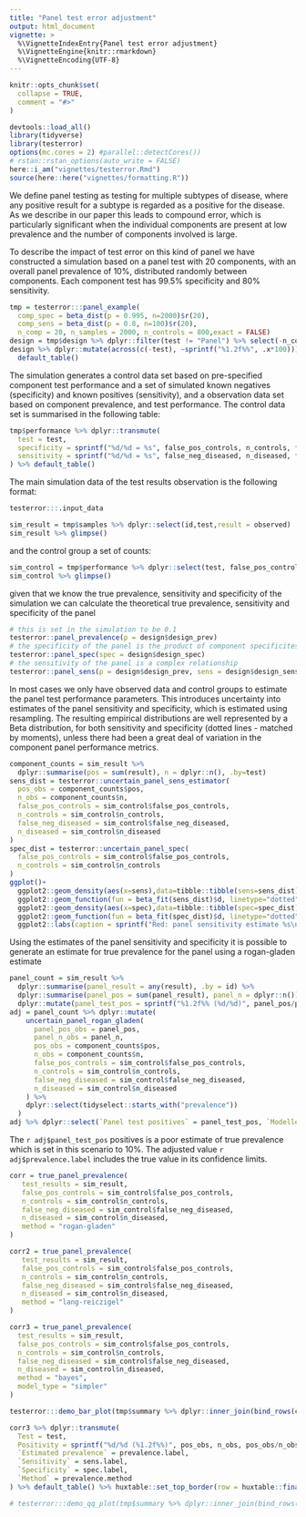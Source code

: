 ```yaml
---
title: "Panel test error adjustment" 
output: html_document
vignette: > 
  %\VignetteIndexEntry{Panel test error adjustment} 
  %\VignetteEngine{knitr::rmarkdown}
  %\VignetteEncoding{UTF-8}
---
```


```r
knitr::opts_chunk$set(
  collapse = TRUE,
  comment = "#>"
)
```

```r
devtools::load_all()
library(tidyverse)
library(testerror)
options(mc.cores = 2) #parallel::detectCores())
# rstan::rstan_options(auto_write = FALSE)
here::i_am("vignettes/testerror.Rmd")
source(here::here("vignettes/formatting.R"))
```

We define panel testing as testing for multiple subtypes of disease, where any
positive result for a subtype is regarded as a positive for the disease. As we
describe in our paper this leads to compound error, which is particularly
significant when the individual components are present at low prevalence and the
number of components involved is large.

To describe the impact of test error on this kind of panel we have constructed a
simulation based on a panel test with 20 components, with an overall panel
prevalence of 10%, distributed randomly between components. Each component test
has 99.5% specificity and 80% sensitivity.

```r
tmp = testerror:::panel_example(
  comp_spec = beta_dist(p = 0.995, n=2000)$r(20),
  comp_sens = beta_dist(p = 0.8, n=100)$r(20), 
  n_comp = 20, n_samples = 2000, n_controls = 800,exact = FALSE)
design = tmp$design %>% dplyr::filter(test != "Panel") %>% select(-n_components)
design %>% dplyr::mutate(across(c(-test), ~sprintf("%1.2f%%", .x*100))) %>%
  default_table()
```

The simulation generates a control data set based on pre-specified component
test performance and a set of simulated known negatives (specificity) and known
positives (sensitivity), and a observation data set based on component
prevalence, and test performance. The control data set is summarised in the
following table:

```r
tmp$performance %>% dplyr::transmute(
  test = test,
  specificity = sprintf("%d/%d = %s", false_pos_controls, n_controls, format(spec, "{sprintf('%1.1f%% [%1.1f%% \u2013 %1.1f%%]',median*100, lower*100,upper*100)}")),
  sensitivity = sprintf("%d/%d = %s", false_neg_diseased, n_diseased, format(sens, "{sprintf('%1.1f%% [%1.1f%% \u2013 %1.1f%%]',median*100, lower*100,upper*100)}"))
) %>% default_table()
```

The main simulation data of the test results observation is the following
format:

```r
testerror:::.input_data
```

```r
sim_result = tmp$samples %>% dplyr::select(id,test,result = observed)
sim_result %>% glimpse()
```

and the control group a set of counts:

```r
sim_control = tmp$performance %>% dplyr::select(test, false_pos_controls, n_controls, false_neg_diseased, n_diseased)
sim_control %>% glimpse()
```

given that we know the true prevalence, sensitivity and specificity of the
simulation we can calculate the theoretical true prevalence, sensitivity and
specificity of the panel

```r
# this is set in the simulation to be 0.1
testerror::panel_prevalence(p = design$design_prev)
# the specificity of the panel is the product of component specificites
testerror::panel_spec(spec = design$design_spec)
# the sensitivity of the panel is a complex relationship
testerror::panel_sens(p = design$design_prev, sens = design$design_sens, spec = design$design_spec)
```

In most cases we only have observed data and control groups to estimate the
panel test performance parameters. This introduces uncertainty into estimates of
the panel sensitivity and specificity, which is estimated using resampling. The
resulting empirical distributions are well represented by a Beta distribution,
for both sensitivity and specificity (dotted lines - matched by moments), unless
there had been a great deal of variation in the component panel performance
metrics.

```r
component_counts = sim_result %>%
  dplyr::summarise(pos = sum(result), n = dplyr::n(), .by=test)
sens_dist = testerror::uncertain_panel_sens_estimator(
  pos_obs = component_counts$pos,
  n_obs = component_counts$n,
  false_pos_controls = sim_control$false_pos_controls,
  n_controls = sim_control$n_controls,
  false_neg_diseased = sim_control$false_neg_diseased,
  n_diseased = sim_control$n_diseased
)
spec_dist = testerror::uncertain_panel_spec(
  false_pos_controls = sim_control$false_pos_controls,
  n_controls = sim_control$n_controls
)
ggplot()+
  ggplot2::geom_density(aes(x=sens),data=tibble::tibble(sens=sens_dist), colour="red")+
  ggplot2::geom_function(fun = beta_fit(sens_dist)$d, linetype="dotted", colour="red")+
  ggplot2::geom_density(aes(x=spec),data=tibble::tibble(spec=spec_dist), colour="blue")+
  ggplot2::geom_function(fun = beta_fit(spec_dist)$d, linetype="dotted", colour="blue")+
  ggplot2::labs(caption = sprintf("Red: panel sensitivity estimate %s\nBlue: panel specificity estimate %s", format(beta_fit(sens_dist)), format(beta_fit(spec_dist))))
```

Using the estimates of the panel sensitivity and specificity it is possible to
generate an estimate for true prevalence for the panel using a rogan-gladen
estimate

```r
panel_count = sim_result %>%
  dplyr::summarise(panel_result = any(result), .by = id) %>%
  dplyr::summarise(panel_pos = sum(panel_result), panel_n = dplyr::n()) %>%
  dplyr::mutate(panel_test_pos = sprintf("%1.2f%% (%d/%d)", panel_pos/panel_n*100, panel_pos, panel_n))
adj = panel_count %>% dplyr::mutate(
    uncertain_panel_rogan_gladen(
      panel_pos_obs = panel_pos,
      panel_n_obs = panel_n,
      pos_obs = component_counts$pos,
      n_obs = component_counts$n,
      false_pos_controls = sim_control$false_pos_controls,
      n_controls = sim_control$n_controls,
      false_neg_diseased = sim_control$false_neg_diseased,
      n_diseased = sim_control$n_diseased
    ) %>%
    dplyr::select(tidyselect::starts_with("prevalence"))
  )
adj %>% dplyr::select(`Panel test positives` = panel_test_pos, `Modelled prevalence` = prevalence.label, `Method` = prevalence.method) %>% default_table()
```

The `r adj$panel_test_pos` positives is a poor estimate of true prevalence which
is set in this scenario to 10%. The adjusted value `r adj$prevalence.label`
includes the true value in its confidence limits.

```r
corr = true_panel_prevalence(
   test_results = sim_result,
   false_pos_controls = sim_control$false_pos_controls,
   n_controls = sim_control$n_controls,
   false_neg_diseased = sim_control$false_neg_diseased,
   n_diseased = sim_control$n_diseased,
   method = "rogan-gladen"
)

corr2 = true_panel_prevalence(
   test_results = sim_result,
   false_pos_controls = sim_control$false_pos_controls,
   n_controls = sim_control$n_controls,
   false_neg_diseased = sim_control$false_neg_diseased,
   n_diseased = sim_control$n_diseased,
   method = "lang-reiczigel"
)

corr3 = true_panel_prevalence(
  test_results = sim_result,
  false_pos_controls = sim_control$false_pos_controls,
  n_controls = sim_control$n_controls,
  false_neg_diseased = sim_control$false_neg_diseased,
  n_diseased = sim_control$n_diseased,
  method = "bayes",
  model_type = "simpler"
)

testerror:::demo_bar_plot(tmp$summary %>% dplyr::inner_join(bind_rows(corr,corr2,corr3),by="test"))
```

```r
corr3 %>% dplyr::transmute(
  Test = test,
  Positivity = sprintf("%d/%d (%1.2f%%)", pos_obs, n_obs, pos_obs/n_obs*100),
  `Estimated prevalence` = prevalence.label,
  `Sensitivity` = sens.label,
  `Specificity` = spec.label,
  `Method` = prevalence.method
) %>% default_table() %>% huxtable::set_top_border(row = huxtable::final(1), col=huxtable::everywhere, value = 1)
```

```r
# testerror:::demo_qq_plot(tmp$summary %>% dplyr::inner_join(bind_rows(corr,corr2, corr3)))
```
